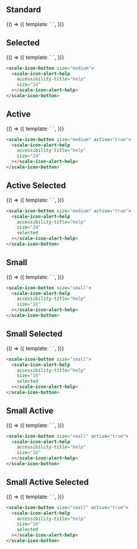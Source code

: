 
<Meta
  title="Beta Components/Icon Button"
  component={ScaleIconButton}
  argTypes={{}}
/>

## Standard

<Canvas withSource="none">
  <Story name="Standard" args={{}}>
    {() => ({
      template: `
        <scale-icon-button size="medium">
          <scale-icon-alert-help accessibility-title="help" size="24"></scale-icon-alert-help>
        </scale-icon-button>
      `,
    })}
  </Story>
</Canvas>

<ArgsTable story="Standard" />

## Selected

<Canvas withSource="none">
  <Story name="Selected" args={{}}>
    {() => ({
      template: `
        <scale-icon-button size="medium">
          <scale-icon-alert-help accessibility-title="help" size="24" selected></scale-icon-alert-help>
        </scale-icon-button>
      `,
    })}
  </Story>
</Canvas>

```html
<scale-icon-button size="medium">
  <scale-icon-alert-help
    accessibility-title="help"
    size="24"
  ></scale-icon-alert-help>
</scale-icon-button>
```

## Active

<Canvas withSource="none">
  <Story name="Active" args={{}}>
    {() => ({
      template: `
        <scale-icon-button size="medium" active="true">
          <scale-icon-alert-help accessibility-title="help" size="24"></scale-icon-alert-help>
        </scale-icon-button>
      `,
    })}
  </Story>
</Canvas>

```html
<scale-icon-button size="medium" active="true">
  <scale-icon-alert-help
    accessibility-title="help"
    size="24"
  ></scale-icon-alert-help>
</scale-icon-button>
```

## Active Selected

<Canvas withSource="none">
  <Story name="Active Selected" args={{}}>
    {() => ({
      template: `
        <scale-icon-button size="medium" active="true">
          <scale-icon-alert-help accessibility-title="help" size="24" selected></scale-icon-alert-help>
        </scale-icon-button>
      `,
    })}
  </Story>
</Canvas>

```html
<scale-icon-button size="medium" active="true">
  <scale-icon-alert-help
    accessibility-title="help"
    size="24"
    selected
  ></scale-icon-alert-help>
</scale-icon-button>
```

## Small

<Canvas withSource="none">
  <Story name="Small" args={{}}>
    {() => ({
      template: `
        <scale-icon-button size="small">
          <scale-icon-alert-help accessibility-title="help" size="16"></scale-icon-alert-help>
        </scale-icon-button>
      `,
    })}
  </Story>
</Canvas>

```html
<scale-icon-button size="small">
  <scale-icon-alert-help
    accessibility-title="help"
    size="16"
  ></scale-icon-alert-help>
</scale-icon-button>
```

## Small Selected

<Canvas withSource="none">
  <Story name="Small Selected" args={{}}>
    {() => ({
      template: `
        <scale-icon-button size="small">
          <scale-icon-alert-help accessibility-title="help" size="16" selected></scale-icon-alert-help>
        </scale-icon-button>
      `,
    })}
  </Story>
</Canvas>

```html
<scale-icon-button size="small">
  <scale-icon-alert-help
    accessibility-title="help"
    size="16"
    selected
  ></scale-icon-alert-help>
</scale-icon-button>
```

## Small Active

<Canvas withSource="none">
  <Story name="Small Active" args={{}}>
    {() => ({
      template: `
        <scale-icon-button size="small" active="true">
          <scale-icon-alert-help accessibility-title="help" size="16"></scale-icon-alert-help>
        </scale-icon-button>
      `,
    })}
  </Story>
</Canvas>

```html
<scale-icon-button size="small" active="true">
  <scale-icon-alert-help
    accessibility-title="help"
    size="16"
  ></scale-icon-alert-help>
</scale-icon-button>
```

## Small Active Selected

<Canvas withSource="none">
  <Story name="Small Active Selected" args={{}}>
    {() => ({
      template: `
        <scale-icon-button size="small" active="true">
          <scale-icon-alert-help accessibility-title="help" size="16" selected></scale-icon-alert-help>
        </scale-icon-button>
      `,
    })}
  </Story>
</Canvas>

```html
<scale-icon-button size="small" active="true">
  <scale-icon-alert-help
    accessibility-title="help"
    size="16"
    selected
  ></scale-icon-alert-help>
</scale-icon-button>
```
